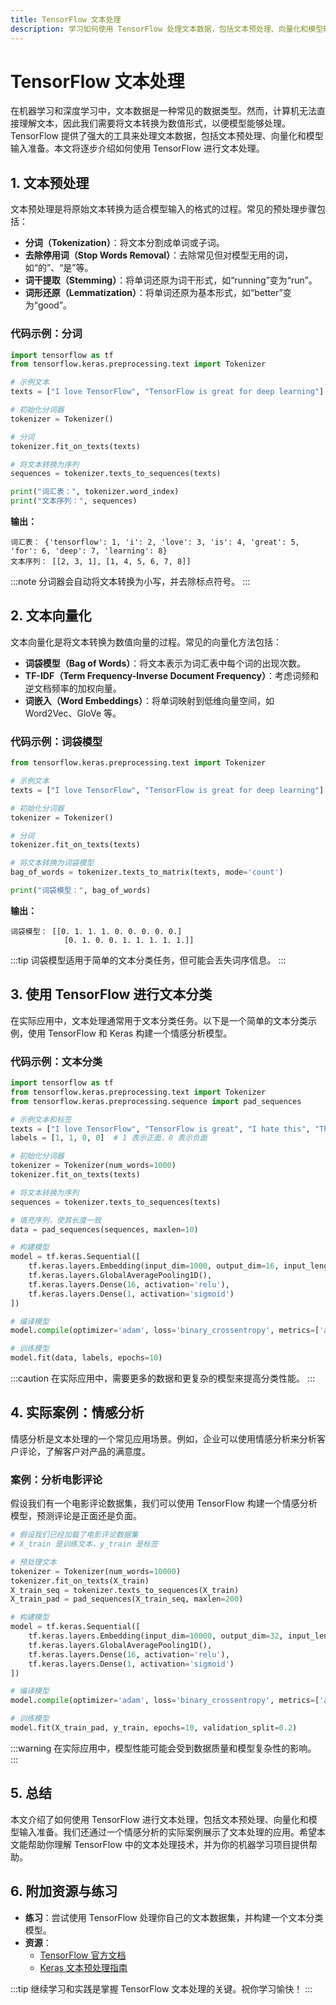 ```yaml
---
title: TensorFlow 文本处理
description: 学习如何使用 TensorFlow 处理文本数据，包括文本预处理、向量化和模型输入准备。本文适合初学者，包含代码示例和实际案例。
---
```


# TensorFlow 文本处理

在机器学习和深度学习中，文本数据是一种常见的数据类型。然而，计算机无法直接理解文本，因此我们需要将文本转换为数值形式，以便模型能够处理。TensorFlow 提供了强大的工具来处理文本数据，包括文本预处理、向量化和模型输入准备。本文将逐步介绍如何使用 TensorFlow 进行文本处理。

## 1. 文本预处理

文本预处理是将原始文本转换为适合模型输入的格式的过程。常见的预处理步骤包括：

- **分词（Tokenization）**：将文本分割成单词或子词。
- **去除停用词（Stop Words Removal）**：去除常见但对模型无用的词，如“的”、“是”等。
- **词干提取（Stemming）**：将单词还原为词干形式，如“running”变为“run”。
- **词形还原（Lemmatization）**：将单词还原为基本形式，如“better”变为“good”。

### 代码示例：分词

```python
import tensorflow as tf
from tensorflow.keras.preprocessing.text import Tokenizer

# 示例文本
texts = ["I love TensorFlow", "TensorFlow is great for deep learning"]

# 初始化分词器
tokenizer = Tokenizer()

# 分词
tokenizer.fit_on_texts(texts)

# 将文本转换为序列
sequences = tokenizer.texts_to_sequences(texts)

print("词汇表：", tokenizer.word_index)
print("文本序列：", sequences)
```

**输出：**
```
词汇表： {'tensorflow': 1, 'i': 2, 'love': 3, 'is': 4, 'great': 5, 'for': 6, 'deep': 7, 'learning': 8}
文本序列： [[2, 3, 1], [1, 4, 5, 6, 7, 8]]
```

:::note
分词器会自动将文本转换为小写，并去除标点符号。
:::

## 2. 文本向量化

文本向量化是将文本转换为数值向量的过程。常见的向量化方法包括：

- **词袋模型（Bag of Words）**：将文本表示为词汇表中每个词的出现次数。
- **TF-IDF（Term Frequency-Inverse Document Frequency）**：考虑词频和逆文档频率的加权向量。
- **词嵌入（Word Embeddings）**：将单词映射到低维向量空间，如 Word2Vec、GloVe 等。

### 代码示例：词袋模型

```python
from tensorflow.keras.preprocessing.text import Tokenizer

# 示例文本
texts = ["I love TensorFlow", "TensorFlow is great for deep learning"]

# 初始化分词器
tokenizer = Tokenizer()

# 分词
tokenizer.fit_on_texts(texts)

# 将文本转换为词袋模型
bag_of_words = tokenizer.texts_to_matrix(texts, mode='count')

print("词袋模型：", bag_of_words)
```

**输出：**
```
词袋模型： [[0. 1. 1. 1. 0. 0. 0. 0. 0.]
            [0. 1. 0. 0. 1. 1. 1. 1. 1.]]
```

:::tip
词袋模型适用于简单的文本分类任务，但可能会丢失词序信息。
:::

## 3. 使用 TensorFlow 进行文本分类

在实际应用中，文本处理通常用于文本分类任务。以下是一个简单的文本分类示例，使用 TensorFlow 和 Keras 构建一个情感分析模型。

### 代码示例：文本分类

```python
import tensorflow as tf
from tensorflow.keras.preprocessing.text import Tokenizer
from tensorflow.keras.preprocessing.sequence import pad_sequences

# 示例文本和标签
texts = ["I love TensorFlow", "TensorFlow is great", "I hate this", "This is terrible"]
labels = [1, 1, 0, 0]  # 1 表示正面，0 表示负面

# 初始化分词器
tokenizer = Tokenizer(num_words=1000)
tokenizer.fit_on_texts(texts)

# 将文本转换为序列
sequences = tokenizer.texts_to_sequences(texts)

# 填充序列，使其长度一致
data = pad_sequences(sequences, maxlen=10)

# 构建模型
model = tf.keras.Sequential([
    tf.keras.layers.Embedding(input_dim=1000, output_dim=16, input_length=10),
    tf.keras.layers.GlobalAveragePooling1D(),
    tf.keras.layers.Dense(16, activation='relu'),
    tf.keras.layers.Dense(1, activation='sigmoid')
])

# 编译模型
model.compile(optimizer='adam', loss='binary_crossentropy', metrics=['accuracy'])

# 训练模型
model.fit(data, labels, epochs=10)
```

:::caution
在实际应用中，需要更多的数据和更复杂的模型来提高分类性能。
:::

## 4. 实际案例：情感分析

情感分析是文本处理的一个常见应用场景。例如，企业可以使用情感分析来分析客户评论，了解客户对产品的满意度。

### 案例：分析电影评论

假设我们有一个电影评论数据集，我们可以使用 TensorFlow 构建一个情感分析模型，预测评论是正面还是负面。

```python
# 假设我们已经加载了电影评论数据集
# X_train 是训练文本，y_train 是标签

# 预处理文本
tokenizer = Tokenizer(num_words=10000)
tokenizer.fit_on_texts(X_train)
X_train_seq = tokenizer.texts_to_sequences(X_train)
X_train_pad = pad_sequences(X_train_seq, maxlen=200)

# 构建模型
model = tf.keras.Sequential([
    tf.keras.layers.Embedding(input_dim=10000, output_dim=32, input_length=200),
    tf.keras.layers.GlobalAveragePooling1D(),
    tf.keras.layers.Dense(16, activation='relu'),
    tf.keras.layers.Dense(1, activation='sigmoid')
])

# 编译模型
model.compile(optimizer='adam', loss='binary_crossentropy', metrics=['accuracy'])

# 训练模型
model.fit(X_train_pad, y_train, epochs=10, validation_split=0.2)
```

:::warning
在实际应用中，模型性能可能会受到数据质量和模型复杂性的影响。
:::

## 5. 总结

本文介绍了如何使用 TensorFlow 进行文本处理，包括文本预处理、向量化和模型输入准备。我们还通过一个情感分析的实际案例展示了文本处理的应用。希望本文能帮助你理解 TensorFlow 中的文本处理技术，并为你的机器学习项目提供帮助。

## 6. 附加资源与练习

- **练习**：尝试使用 TensorFlow 处理你自己的文本数据集，并构建一个文本分类模型。
- **资源**：
  - [TensorFlow 官方文档](https://www.tensorflow.org/tutorials/text)
  - [Keras 文本预处理指南](https://keras.io/api/preprocessing/text/)

:::tip
继续学习和实践是掌握 TensorFlow 文本处理的关键。祝你学习愉快！
:::